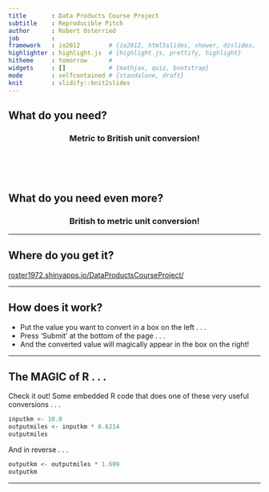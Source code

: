 ```yaml
---
title       : Data Products Course Project
subtitle    : Reproducible Pitch
author      : Robert Osterried
job         : 
framework   : io2012        # {io2012, html5slides, shower, dzslides, ...}
highlighter : highlight.js  # {highlight.js, prettify, highlight}
hitheme     : tomorrow      # 
widgets     : []            # {mathjax, quiz, bootstrap}
mode        : selfcontained # {standalone, draft}
knit        : slidify::knit2slides
---
```


## What do you need?
<H3><center>Metric to British unit conversion!</center></H3>

<br><br><br>

<H2>What do you need even more?</H2>
<H3><center>British to metric unit conversion!</center></H3>

---

## Where do you get it?

<a href="https://roster1972.shinyapps.io/DataProductsCourseProject/">roster1972.shinyapps.io/DataProductsCourseProject/</a>

---

## How does it work?

* Put the value you want to convert in a box on the left . . .
* Press 'Submit' at the bottom of the page . . .
* And the converted value will magically appear in the box on the right!

---

## The MAGIC of R . . .

Check it out!  Some embedded R code that does one of these very useful conversions . . . 

```r
inputkm <- 10.0
outputmiles <- inputkm * 0.6214
outputmiles

```
And in reverse . . .
```r
outputkm <- outputmiles * 1.609
outputkm

```

---
